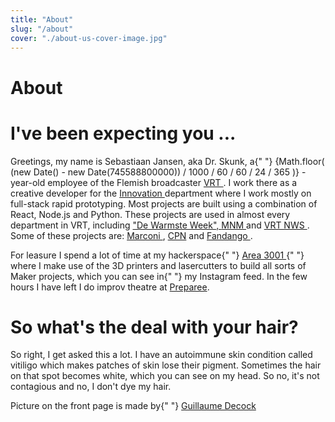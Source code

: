 ```yaml
---
title: "About"
slug: "/about"
cover: "./about-us-cover-image.jpg"
---
```



# About

# I've been expecting you ...

<p>
  Greetings, my name is Sebastiaan Jansen, aka Dr. Skunk, a{" "}
  {Math.floor(
    (new Date() - new Date(745588800000)) / 1000 / 60 / 60 / 24 / 365
  )}
  -year-old employee of the Flemish broadcaster <a
    href="https://www.vrt.be/"
    title="VRT main website"
  >
    VRT
  </a>. I work there as a creative developer for the <a
    href="https://innovatie.vrt.be/en"
    title="VRT Innovation website"
  >
    Innovation
  </a> department where I work mostly on full-stack rapid prototyping. Most projects
  are built using a combination of React, Node.js and Python. These projects are
  used in almost every department in VRT, including <a
    href="https://dewarmsteweek.be/"
    title="Homepage De Warmste Week"
  >
    "De Warmste Week",
  </a> <a href="https://mnm.be/" title="MNM homepage">
    MNM
  </a> and <a href="https://www.vrt.be/vrtnws/" title="VRT NWS homepage">
    VRT NWS
  </a>. Some of these projects are: <a href="https://www.projectmarconi.eu/">
    Marconi
  </a>, <a href="https://www.projectcpn.eu/">CPN</a> and <a href="https://fandango-project.eu/">
    Fandango
  </a>.
</p>
<p>
  For leasure I spend a lot of time at my hackerspace{" "}
  <a href="https://area3001.com/" title="hackerspace Area3001 homespace">
    Area 3001
  </a>{" "}
  where I make use of the 3D printers and lasercutters to build all sorts of
  Maker projects, which you can see in{" "}
  <Link to="/instagram">my Instagram feed</Link>. In the few hours I have left I
  do improv theatre at <a href="http://preparee.be/">Preparee</a>.
</p>
<h1>So what's the deal with your hair?</h1>
<p>
  So right, I get asked this a lot. I have an autoimmune skin condition called
  vitiligo which makes patches of skin lose their pigment. Sometimes the hair on
  that spot becomes white, which you can see on my head. So no, it's not
  contagious and no, I don't dye my hair.
</p>
<p>
  Picture on the front page is made by{" "}
  <a href="https://guillaumedecock.com/">Guillaume Decock</a>
</p>
